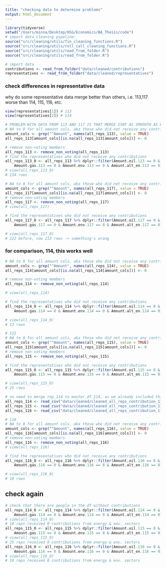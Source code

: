 ```yaml
---
title: "checking data to determine problems"
output: html_document
---
```


```r
library(tidyverse)
setwd("/Users/minna/Desktop/HSG/Economics/BA_Thesis/code")
# import data cleaning pipeline:
source("src/cleaning/utils/fin_cleaning_functions.R")
source("src/cleaning/utils/roll_call_cleaning_functions.R")
source("src/cleaning/utils/read_from_folder.R")
source("src/cleaning/utils/read_from_folder.R")

# import data
contributions <- read_from_folder("data/cleaned/contributions")
representatives <- read_from_folder("data/cleaned/representatives")
```

### check differences in representative data 
why do some representative data merge better than others, i.e. 113,117 worse than 114, 115, 116, etc.

```r
view(representatives[1]) # 113
view(representatives[2]) # 114

# PROBLEM WITH DATA FROM 113 AND 117 IS THAT MERGE ISNT AS SMOOOTH AS WITH 114,115,116 -> FUZZY MERGE W/ ID BEFORE
# NA to 0 for all amount cols, aka those who did not receive any contributions from the energy & env. sectors
amount_cols <- grep("^Amount", names(all_reps_113), value = TRUE)
all_reps_113[amount_cols][is.na(all_reps_113[amount_cols])] <- 0

# remove non-voting members
all_reps_113 <- remove_non_voting(all_reps_113)
# find the representatives who did not receive any contributions
all_reps_113_0 <- all_reps_113 %>% dplyr::filter(Amount.oil.113 == 0 & Amount.coal.113 == 0 & Amount.mining.113 == 0 &
    Amount.gas.113 == 0 & Amount.env.113 == 0 & Amount.alt_en.113 == 0)
# view(all_reps_113_0)
# 134 rows
```

```r
# NA to 0 for all amount cols, aka those who did not receive any contributions from the energy & env. sectors
amount_cols <- grep("^Amount", names(all_reps_117), value = TRUE)
all_reps_117[amount_cols][is.na(all_reps_117[amount_cols])] <- 0
# remove non-voting members
all_reps_117 <- remove_non_voting(all_reps_117)
# view(all_reps_117)

# find the representatives who did not receive any contributions
all_reps_117_0 <- all_reps_117 %>% dplyr::filter(Amount.oil.117 == 0 & Amount.coal.117 == 0 & Amount.mining.117 == 0 &
    Amount.gas.117 == 0 & Amount.env.117 == 0 & Amount.alt_en.117 == 0)

# view(all_reps_117_0)
# 222 before, now 213 rows -> something's wrong
```

### for comparison, 114, this works well

```r
# NA to 0 for all amount cols, aka those who did not receive any contributions from the energy & env. sectors
amount_cols <- grep("^Amount", names(all_reps_114), value = TRUE)
all_reps_114[amount_cols][is.na(all_reps_114[amount_cols])] <- 0

# remove non-voting members
all_reps_114 <- remove_non_voting(all_reps_114)

# view(all_reps_114)

# find the representatives who did not receive any contributions
all_reps_114_0 <- all_reps_114 %>% dplyr::filter(Amount.oil.114 == 0 & Amount.coal.114 == 0 & Amount.mining.114 == 0 &
    Amount.gas.114 == 0 & Amount.env.114 == 0 & Amount.alt_en.114 == 0)

# view(all_reps_114_0)
# 13 rows
````

```r
# 115
# NA to 0 for all amount cols, aka those who did not receive any contributions from the energy & env. sectors
amount_cols <- grep("^Amount", names(all_reps_115), value = TRUE)
all_reps_115[amount_cols][is.na(all_reps_115[amount_cols])] <- 0
# remove non-voting members
all_reps_115 <- remove_non_voting(all_reps_115)

# find the representatives who did not receive any contributions
all_reps_115_0 <- all_reps_115 %>% dplyr::filter(Amount.oil.115 == 0 & Amount.coal.115 == 0 & Amount.mining.115 == 0 &
    Amount.gas.115 == 0 & Amount.env.115 == 0 & Amount.alt_en.115 == 0)

# view(all_reps_115_0)
# 25 rows
```
```r
# no need to merge rep_114 to master_df_114, as we already included this in all_reps_114, check here
all_reps_114 <- read_csv("data/cleaned/cleaned_all_reps_contribution_114.csv", show_col_types = FALSE)
all_reps_115 <- read_csv("data/cleaned/cleaned_all_reps_contribution_115.csv", show_col_types = FALSE)
all_reps_116 <- read_csv("data/cleaned/cleaned_all_reps_contribution_116.csv", show_col_types = FALSE)

# 116
# NA to 0 for all amount cols, aka those who did not receive any contributions from the energy & env. sectors
amount_cols <- grep("^Amount", names(all_reps_116), value = TRUE)
all_reps_116[amount_cols][is.na(all_reps_116[amount_cols])] <- 0
# remove non-voting members
all_reps_116 <- remove_non_voting(all_reps_116)
# view(all_reps_116)

# find the representatives who did not receive any contributions
all_reps_116_0 <- all_reps_116 %>% dplyr::filter(Amount.oil.116 == 0 & Amount.coal.116 == 0 & Amount.mining.116 == 0 &
    Amount.gas.116 == 0 & Amount.env.116 == 0 & Amount.alt_en.116 == 0)

# view(all_reps_116_0)
# 18 rows
```

## check again
```r
# check that there are people in the df without contributions
all_reps_114_0 <- all_reps_114 %>% dplyr::filter(Amount.oil.114 == 0 & Amount.coal.114 == 0 & Amount.mining.114 == 0 &
    Amount.gas.114 == 0 & Amount.env.114 == 0 & Amount.alt_en.114 == 0)
# view(all_reps_114_0)
# 18 reps received 0 contributions from energy & env. sectors
all_reps_115_0 <- all_reps_115 %>% dplyr::filter(Amount.oil.115 == 0 & Amount.coal.115 == 0 & Amount.mining.115 == 0 &
    Amount.gas.115 == 0 & Amount.env.115 == 0 & Amount.alt_en.115 == 0)
# view(all_reps_115_0)
# 25 reps received 0 contributions from energy & env. sectors
all_reps_116_0 <- all_reps_116 %>% dplyr::filter(Amount.oil.116 == 0 & Amount.coal.116 == 0 & Amount.mining.116 == 0 &
    Amount.gas.116 == 0 & Amount.env.116 == 0 & Amount.alt_en.116 == 0)
# view(all_reps_116_0)
# 18 reps received 0 contributions from energy & env. sectors
```